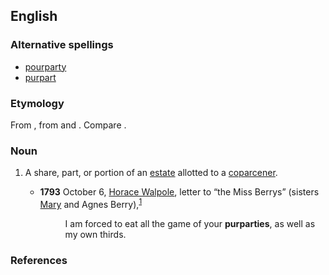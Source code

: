 ==English==

===Alternative spellings===
* [[pourparty]]
* [[purpart]]

===Etymology===
From {{OF.}} {{term|pourpartie||lang=fro}}, from {{term|pour||for|lang=fro}} and {{term|partie||a part|lang=fro}}. Compare {{OF.}} {{term|purpart||a respective part|lang=fro}}.

===Noun===
{{en-noun|pl=purparties}}

# {{law}} A share, part, or portion of an [[estate]] allotted to a [[coparcener]].
#* '''1793''' October 6, [[w:Horace Walpole, 4th Earl of Orford|Horace Walpole]], letter to “the Miss Berrys” (sisters [[w:Mary Berry (writer)|Mary]] and Agnes Berry),<sup>[http://books.google.com/books?id=fPkDAAAAQAAJ&amp;pg=PA493&amp;dq=purparties]</sup>
#*: I am forced to eat all the game of your '''purparties''', as well as my own thirds.

===References===
{{R:Webster 1913}}
{{webster 1913}}